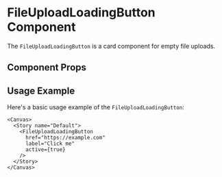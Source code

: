 

<Meta of={FileUploadLoadingButton} />

# FileUploadLoadingButton Component

The `FileUploadLoadingButton` is a card component for empty file uploads.

## Component Props

<Canvas of={FileUploadLoadingButton.LoadingButtonWithCreateActionAndPending} />

<Controls />

## Usage Example

Here's a basic usage example of the `FileUploadLoadingButton`:

```tsx
<Canvas>
  <Story name="Default">
    <FileUploadLoadingButton
      href="https://example.com"
      label="Click me"
      active={true}
    />
  </Story>
</Canvas>
```
